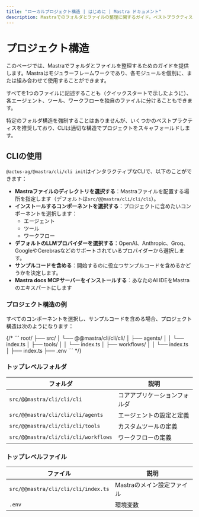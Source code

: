 ```yaml
---
title: "ローカルプロジェクト構造 | はじめに | Mastra ドキュメント"
description: Mastraでのフォルダとファイルの整理に関するガイド。ベストプラクティスと推奨される構造を含みます。
---
```



# プロジェクト構造

このページでは、Mastraでフォルダとファイルを整理するためのガイドを提供します。Mastraはモジュラーフレームワークであり、各モジュールを個別に、または組み合わせて使用することができます。

すべてを1つのファイルに記述することも（クイックスタートで示したように）、各エージェント、ツール、ワークフローを独自のファイルに分けることもできます。

特定のフォルダ構造を強制することはありませんが、いくつかのベストプラクティスを推奨しており、CLIは適切な構造でプロジェクトをスキャフォールドします。

## CLIの使用

`@actus-ag/@mastra/cli/cli init`はインタラクティブなCLIで、以下のことができます：

- **Mastraファイルのディレクトリを選択する**：Mastraファイルを配置する場所を指定します（デフォルトは`src/@@mastra/cli/cli/cli`）。
- **インストールするコンポーネントを選択する**：プロジェクトに含めたいコンポーネントを選択します：
  - エージェント
  - ツール
  - ワークフロー
- **デフォルトのLLMプロバイダーを選択する**：OpenAI、Anthropic、Groq、GoogleやCerebrasなどのサポートされているプロバイダーから選択します。
- **サンプルコードを含める**：開始するのに役立つサンプルコードを含めるかどうかを決定します。
- **Mastra docs MCPサーバーをインストールする**：あなたのAI IDEをMastraのエキスパートにします

### プロジェクト構造の例

すべてのコンポーネントを選択し、サンプルコードを含める場合、プロジェクト構造は次のようになります：

<FileTree>
  <FileTree.Folder name="root" defaultOpen>
    <FileTree.Folder name="src" defaultOpen>
      <FileTree.Folder name="@actus-ag/@@mastra/cli/cli/cli" defaultOpen>
        <FileTree.Folder name="agents" defaultOpen>
          <FileTree.File name="index.ts" />
        </FileTree.Folder>
        <FileTree.Folder name="tools" defaultOpen>
          <FileTree.File name="index.ts" />
        </FileTree.Folder>
        <FileTree.Folder name="workflows" defaultOpen>
          <FileTree.File name="index.ts" />
        </FileTree.Folder>
        <FileTree.File name="index.ts" />
      </FileTree.Folder>
    </FileTree.Folder>
    <FileTree.File name=".env" />
  </FileTree.Folder>
</FileTree>
{/* 
```
root/
├── src/
│   └── @@mastra/cli/cli/cli/
│       ├── agents/
│       │   └── index.ts
│       ├── tools/
│       │   └── index.ts
│       ├── workflows/
│       │   └── index.ts
│       ├── index.ts
├── .env
``` */}

### トップレベルフォルダ

| フォルダ               | 説明                         |
| ---------------------- | ---------------------------- |
| `src/@@mastra/cli/cli/cli`           | コアアプリケーションフォルダ |
| `src/@@mastra/cli/cli/cli/agents`    | エージェントの設定と定義     |
| `src/@@mastra/cli/cli/cli/tools`     | カスタムツールの定義         |
| `src/@@mastra/cli/cli/cli/workflows` | ワークフローの定義           |

### トップレベルファイル

| ファイル              | 説明                       |
| --------------------- | -------------------------- |
| `src/@@mastra/cli/cli/cli/index.ts` | Mastraのメイン設定ファイル |
| `.env`                | 環境変数                   |
